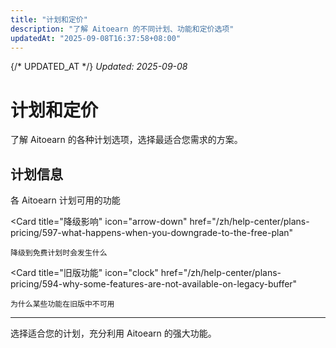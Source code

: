 ```yaml
---
title: "计划和定价"
description: "了解 Aitoearn 的不同计划、功能和定价选项"
updatedAt: "2025-09-08T16:37:58+08:00"
---
```

{/* UPDATED_AT */}
_Updated: 2025-09-08_

# 计划和定价

了解 Aitoearn 的各种计划选项，选择最适合您需求的方案。

## 计划信息

<CardGroup cols={2}>
  <Card
    title="功能对比"
    icon="table"
    href="/zh/help-center/plans-pricing/595-features-available-on-each-buffer-plan"
  >
    各 Aitoearn 计划可用的功能
  </Card>
  
  <Card
    title="降级影响"
    icon="arrow-down"
    href="/zh/help-center/plans-pricing/597-what-happens-when-you-downgrade-to-the-free-plan"
  >
    降级到免费计划时会发生什么
  </Card>
  
  <Card
    title="旧版功能"
    icon="clock"
    href="/zh/help-center/plans-pricing/594-why-some-features-are-not-available-on-legacy-buffer"
  >
    为什么某些功能在旧版中不可用
  </Card>
</CardGroup>

---

选择适合您的计划，充分利用 Aitoearn 的强大功能。
